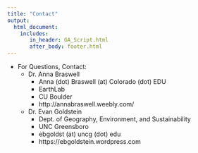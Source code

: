 ```yaml
---
title: "Contact"
output: 
  html_document:
    includes:
       in_header: GA_Script.html
       after_body: footer.html
---
```



* For Questions, Contact: 
  + Dr. Anna Braswell 
    + Anna (dot) Braswell (at) Colorado (dot) EDU
    + EarthLab
    + CU Boulder
    + http://annabraswell.weebly.com/
  + Dr. Evan Goldstein
    + Dept. of Geography, Environment, and Sustainability
    + UNC Greensboro
    + ebgoldst (at) uncg (dot) edu
    + https://ebgoldstein.wordpress.com
    